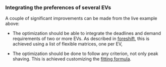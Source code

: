 ### Integrating the preferences of several EVs

A couple of significant improvements can be made from the live example above:

- The optimization should be able to integrate the deadlines and demand requirements of two or more EVs. As described in [foreshift](.#foreshift), this is achieved using a list of flexible matrices, one per EV,

- The optimization should be done to follow any criterion, not only peak shaving. This is achieved customizing the [fitting formula](.#fitting).
